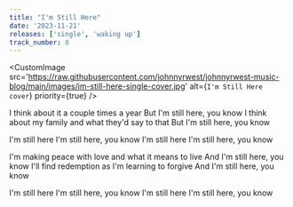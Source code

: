 ```yaml
---
title: "I'm Still Here"
date: '2023-11-21'
releases: ['single', 'waking up']
track_number: 8
---
```


<CustomImage
  src='https://raw.githubusercontent.com/johnnyrwest/johnnyrwest-music-blog/main/images/im-still-here-single-cover.jpg'
  alt={`I'm Still Here cover`}
  priority={true}
/>

I think about it a couple times a year
But I'm still here, you know
I think about my family and what they'd say to that
But I'm still here, you know

I'm still here
I'm still here, you know
I'm still here
I'm still here, you know

I'm making peace with love and what it means to live
And I'm still here, you know
I'll find redemption as I'm learning to forgive
And I'm still here, you know

I'm still here
I'm still here, you know
I'm still here
I'm still here, you know